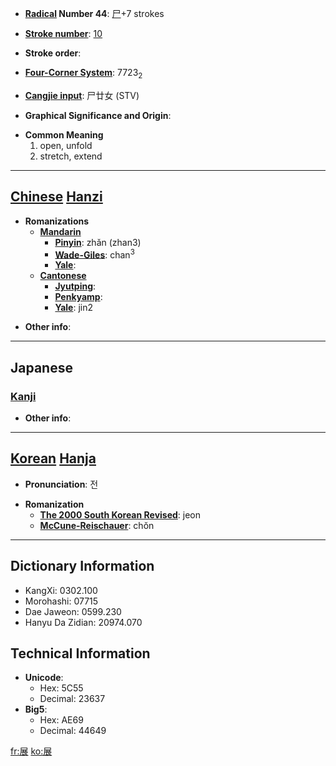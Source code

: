 * '''[[Wiktionary:Chinese radical index| Radical]] Number 44''': [[Wiktionary:Chinese radical index 尸|尸]]+7 strokes

* '''[[Wiktionary:Chinese total strokes index|Stroke number]]''': [[Wiktionary:Chinese total strokes index 10|10]]

* '''Stroke order''': 

* '''[[Wiktionary:Chinese four corner index|Four-Corner System]]''': 7723<sub>2</sub>

* '''[[Wiktionary:Chinese Cangjie index|Cangjie input]]''': 尸廿女 (STV)

* '''Graphical Significance and Origin''': 

* '''Common Meaning'''
*#open, unfold
*# stretch, extend


----

== [[Chinese]] [[Hanzi]] ==

* '''Romanizations'''
** '''[[Mandarin]]'''
*** '''[[Pinyin]]''': zhǎn (zhan3)
*** '''[[Wade-Giles]]''': chan<sup>3</sup>
*** '''[[Yale]]''': 
** '''[[Cantonese]]'''
*** '''[[Jyutping]]''':
*** '''[[Penkyamp]]''': 
*** '''[[Yale]]''': jin2

* '''Other info''': 

----

==Japanese==
===[[Kanji]]===
{{kanji|on readings=[[てん]] (ten)
|kun readings=[[つらねる]] (tsuraneru), [[のべる]] (noberu), [[のびる]] (nobiru)
}}

* '''Other info''':  

----

== [[Korean]] [[Hanja]] ==

* '''Pronunciation''': 전

* '''Romanization'''
** '''[[The 2000 South Korean Revised Romanization|The 2000 South Korean Revised]]''': jeon
** '''[[McCune-Reischauer]]''': chŏn

----

== Dictionary Information ==

* KangXi: 0302.100
* Morohashi: 07715
* Dae Jaweon: 0599.230
* Hanyu Da Zidian: 20974.070

== Technical Information ==

* '''Unicode''':
** Hex: 5C55
** Decimal: 23637
* '''Big5''':
** Hex: AE69
** Decimal: 44649

[[fr:展]]
[[ko:展]]